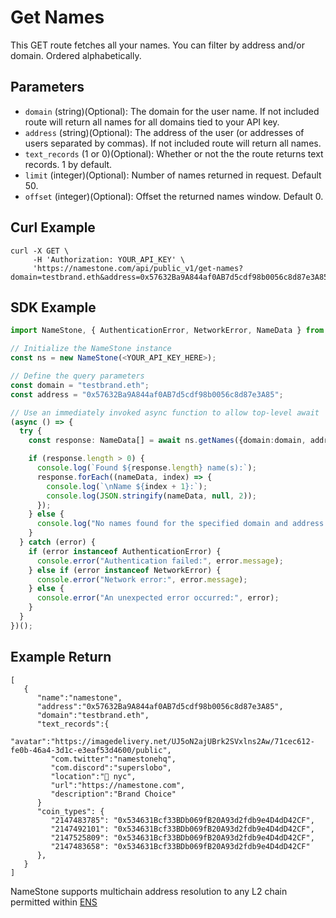 # Get Names

This GET route fetches all your names. You can filter by address and/or domain. Ordered alphabetically.

## Parameters

- `domain` (string)(Optional): The domain for the user name. If not included route will return all names for all domains tied to your API key.
- `address` (string)(Optional): The address of the user (or addresses of users separated by commas). If not included route will return all names.
- `text_records` (1 or 0)(Optional): Whether or not the the route returns text records. 1 by default.
- `limit` (integer)(Optional): Number of names returned in request. Default 50.
- `offset` (integer)(Optional): Offset the returned names window. Default 0.

## Curl Example

```
curl -X GET \
     -H 'Authorization: YOUR_API_KEY' \
     'https://namestone.com/api/public_v1/get-names?domain=testbrand.eth&address=0x57632Ba9A844af0AB7d5cdf98b0056c8d87e3A85'

```

## SDK Example

```ts
import NameStone, { AuthenticationError, NetworkError, NameData } from 'namestone-sdk';

// Initialize the NameStone instance
const ns = new NameStone(<YOUR_API_KEY_HERE>);

// Define the query parameters
const domain = "testbrand.eth";
const address = "0x57632Ba9A844af0AB7d5cdf98b0056c8d87e3A85";

// Use an immediately invoked async function to allow top-level await
(async () => {
  try {
    const response: NameData[] = await ns.getNames({domain:domain, address:address});

    if (response.length > 0) {
      console.log(`Found ${response.length} name(s):`);
      response.forEach((nameData, index) => {
        console.log(`\nName ${index + 1}:`);
        console.log(JSON.stringify(nameData, null, 2));
      });
    } else {
      console.log("No names found for the specified domain and address.");
    }
  } catch (error) {
    if (error instanceof AuthenticationError) {
      console.error("Authentication failed:", error.message);
    } else if (error instanceof NetworkError) {
      console.error("Network error:", error.message);
    } else {
      console.error("An unexpected error occurred:", error);
    }
  }
})();
```

## Example Return

```
[
   {
      "name":"namestone",
      "address":"0x57632Ba9A844af0AB7d5cdf98b0056c8d87e3A85",
      "domain":"testbrand.eth",
      "text_records":{
         "avatar":"https://imagedelivery.net/UJ5oN2ajUBrk2SVxlns2Aw/71cec612-fe0b-46a4-3d1c-e3eaf53d4600/public",
         "com.twitter":"namestonehq",
         "com.discord":"superslobo",
         "location":"📍 nyc",
         "url":"https://namestone.com",
         "description":"Brand Choice"
      }
      "coin_types": {
         "2147483785": "0x534631Bcf33BDb069fB20A93d2fdb9e4D4dD42CF",
         "2147492101": "0x534631Bcf33BDb069fB20A93d2fdb9e4D4dD42CF",
         "2147525809": "0x534631Bcf33BDb069fB20A93d2fdb9e4D4dD42CF",
         "2147483658": "0x534631Bcf33BDb069fB20A93d2fdb9e4D4dD42CF"
      },
   }
]
```

NameStone supports multichain address resolution to any L2 chain permitted within [ENS](https://github.com/satoshilabs/slips/blob/master/slip-0044.md)
